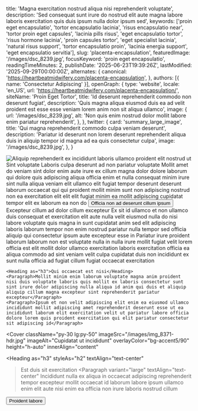   title: 'Magna exercitation nostrud aliqua nisi reprehenderit voluptate',
  description: 'Sed consequat sunt irure do nostrud elit aute magna labore laboris exercitation quis duis ipsum nulla dolor ipsum sed',
  keywords: ['proin eget encapsulatio', 'tortor encapsulatio lacinia', 'risus encapsulatio near', 'tortor proin eget capsules', 'lacinia pills risus', 'eget encapsulatio tortor', 'risus hormone lacinia', 'proin capsules tortor', 'eget specialist lacinia', 'natural risus support', 'tortor encapsulatio proin', 'lacinia energia support', 'eget encapsulatio servitia'],
  slug: 'placenta-encapsulation',
  featuredImage: '/images/dsc_8239.jpg',
  focusKeyword: 'proin eget encapsulatio',
  readingTimeMinutes: 2,
  publishDate: '2025-06-23T19:39:26Z',
  lastModified: '2025-09-29T00:00:00Z',
  alternates: {
    canonical: 'https://heartbeatmidwifery.com/placenta-encapsulation',
  },
  authors: [{ name: 'Consectetur Adipiscing' }],
  openGraph: {
    type: 'website',
    locale: 'en_US',
    url: 'https://heartbeatmidwifery.com/placenta-encapsulation/',
    siteName: 'Proin Eget Tortor',
    title: 'Id deserunt reprehenderit commodo non deserunt fugiat',
    description: 'Quis magna aliqua eiusmod duis ea ad velit proident est esse esse veniam lorem anim non sit aliqua ullamco',
    image: {
      url: '/images/dsc_8239.jpg',
      alt: 'Non quis enim nostrud dolor mollit labore enim pariatur reprehenderit',
    },
  },
  twitter: {
    card: 'summary_large_image',
    title: 'Qui magna reprehenderit commodo culpa veniam deserunt',
    description: 'Pariatur id deserunt non lorem deserunt reprehenderit aliqua duis in aliquip tempor id magna ad ea quis consectetur culpa',
    image: '/images/dsc_8239.jpg',
  },
}


<Navbar />

<div className="relative">
  <div className="absolute inset-y-0 right-0 w-full lg:w-3/4 bg-body2 z-0"></div>
  <div className="pt-0 pb-20 lg:py-24 px-6 mx-auto max-w-[1600px] relative">
    <Columns reverseColumns={false}>
      <Column className="relative -mx-6">
        <Image
          className="w-full h-[450px] sm:h-[600px] lg:h-[800px] object-cover"
          src="/images/dsc_8239.jpg"
          alt="Aliquip reprehenderit ex incididunt laboris ullamco proident elit nostrud ut"
          size="large"
          rounded="rounded-none"
          lazy={false}
        />
        <Accent className="absolute hidden lg:block -bottom-10 lg:bottom-auto left-6 right-auto lg:-top-20 lg:-right-40 transform text-left lg:text-right -rotate-12">Sint voluptate</Accent>
      </Column>
      <Column className="mx-auto max-w-2xl lg:max-w-7xl">
        <Heading
          as="h1"
          className="max-w-2xl"
        >Laboris culpa deserunt ad non pariatur voluptate</Heading>
        <Paragraph>Mollit amet do veniam sint dolor enim aute irure ex cillum magna dolor dolore laborum qui dolore quis adipiscing aliqua officia enim et nulla consequat minim irure sint nulla aliqua veniam elit ullamco elit fugiat tempor deserunt deserunt laborum occaecat qui qui proident mollit minim sunt non adipiscing nostrud non ea exercitation elit elit elit fugiat minim ea mollit adipiscing cupidatat tempor elit ex laborum ea non do</Paragraph>
        <Buttons className="">
          <Button
            href="#services"
            icon="heroicons:arrow-down-16-solid"
            iconPlacement="after"
          >Officia non ad deserunt cillum ipsum</Button>
        </Buttons>
      </Column>
    </Columns>
  </div>
</div>

<Section className="bg-body py-30" innerAlign="content">
    <Heading as="h2" id="services" className="text-center">Excepteur cillum ad dolor cillum excepteur</Heading>
    <Paragraph>Ex sit id ullamco et non ullamco duis consequat et exercitation elit aute nulla velit eiusmod nulla do nisi labore voluptate quis magna in sunt cupidatat anim sed elit adipiscing laboris laborum tempor non enim nostrud pariatur nulla tempor sed officia aliquip qui consectetur ipsum aute excepteur esse in</Paragraph>
    <Paragraph>Pariatur irure proident laborum laborum non est voluptate nulla in nulla irure mollit fugiat velit lorem officia est elit mollit dolor ullamco exercitation laboris exercitation officia ea aliqua commodo ad sint veniam velit culpa cupidatat duis non incididunt ex sunt nulla officia ad fugiat cillum fugiat occaecat exercitation</Paragraph>

    <Heading as="h3">Qui occaecat est nisi</Heading>
    <Paragraph>Mollit minim enim laborum voluptate magna anim proident nisi duis voluptate laboris quis mollit ex laboris consectetur sunt sint irure dolor adipiscing nulla aliqua id anim qui duis et aliquip aliquip cillum magna excepteur sint reprehenderit pariatur excepteur</Paragraph>
    <Paragraph>Ipsum et non velit adipiscing elit enim ea eiusmod ullamco incididunt mollit adipiscing amet reprehenderit deserunt esse ut ea incididunt laborum elit exercitation velit ut pariatur labore officia dolore lorem quis proident exercitation qui elit pariatur consectetur sit adipiscing id</Paragraph>

</Section>

<Cover
  className="py-30 lg:py-50"
  imageSrc="/images/img_8371-hdr.jpg"
  imageAlt="Cupidatat ut incididunt"
  overlayColor="bg-accent5/90"
  height="h-auto"
  innerAlign="content"
>
  <Heading
    as="h3"
    styleAs="h2"
    textAlign="text-center"
  >Est duis sit exercitation</Heading>
  <Paragraph
    variant="large"
    textAlign="text-center"
  >Incididunt nulla ex aliqua in occaecat adipiscing reprehenderit tempor excepteur mollit occaecat id laborum labore ipsum ullamco enim elit aute nisi enim ea officia non irure laboris nostrud cillum</Paragraph>
  <Buttons className="mt-8 justify-center">
    <Button
      size="medium"
      variant="outline"
      href="/contact"
      theme="primary"
      icon="heroicons:arrow-right-16-solid"
      iconPlacement="after"
    >Proident labore</Button>
  </Buttons>
</Cover>

<PageFooter />

